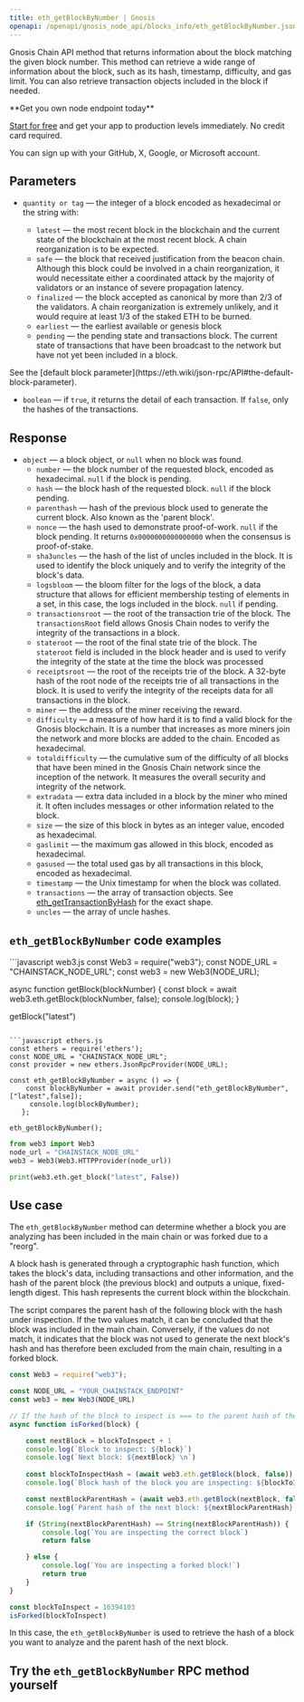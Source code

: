 ---
title: eth_getBlockByNumber | Gnosis
openapi: /openapi/gnosis_node_api/blocks_info/eth_getBlockByNumber.json POST /512e720763b369ed620657f84d38d2af
---

Gnosis Chain API method that returns information about the block matching the given block number. This method can retrieve a wide range of information about the block, such as its hash, timestamp, difficulty, and gas limit. You can also retrieve transaction objects included in the block if needed.

<Check>
**Get you own node endpoint today**

[Start for free](https://console.chainstack.com/) and get your app to production levels immediately. No credit card required.

You can sign up with your GitHub, X, Google, or Microsoft account.
</Check>


## Parameters

* `quantity or tag` — the integer of a block encoded as hexadecimal or the string with:

  + `latest` — the most recent block in the blockchain and the current state of the blockchain at the most recent block. A chain reorganization is to be expected.
  + `safe` — the block that received justification from the beacon chain. Although this block could be involved in a chain reorganization, it would necessitate either a coordinated attack by the majority of validators or an instance of severe propagation latency.
  + `finalized` — the block accepted as canonical by more than 2/3 of the validators. A chain reorganization is extremely unlikely, and it would require at least 1/3 of the staked ETH to be burned.
  + `earliest` — the earliest available or genesis block
  + `pending` — the pending state and transactions block. The current state of transactions that have been broadcast to the network but have not yet been included in a block.

<Note>
See the [default block parameter](https://eth.wiki/json-rpc/API#the-default-block-parameter).
</Note>

* `boolean` — if `true`, it returns the detail of each transaction. If `false`, only the hashes of the transactions.

## Response

* `object` — a block object, or `null` when no block was found.
  + `number` — the block number of the requested block, encoded as hexadecimal. `null` if the block is pending.
  + `hash` — the block hash of the requested block. `null` if the block pending.
  + `parenthash` — hash of the previous block used to generate the current block. Also known as the 'parent block'.
  + `nonce` — the hash used to demonstrate proof-of-work. `null` if the block pending. It returns `0x0000000000000000` when the consensus is proof-of-stake.
  + `sha3uncles` — the hash of the list of uncles included in the block. It is used to identify the block uniquely and to verify the integrity of the block's data.
  + `logsbloom` — the bloom filter for the logs of the block, a data structure that allows for efficient membership testing of elements in a set, in this case, the logs included in the block. `null` if pending.
  + `transactionsroot` — the root of the transaction trie of the block. The `transactionsRoot` field allows Gnosis Chain nodes to verify the integrity of the transactions in a block.
  + `stateroot` — the root of the final state trie of the block. The `stateroot` field is included in the block header and is used to verify the integrity of the state at the time the block was processed
  + `receiptsroot` — the root of the receipts trie of the block. A 32-byte hash of the root node of the receipts trie of all transactions in the block. It is used to verify the integrity of the receipts data for all transactions in the block.
  + `miner` — the address of the miner receiving the reward.
  + `difficulty` — a measure of how hard it is to find a valid block for the Gnosis blockchain. It is a number that increases as more miners join the network and more blocks are added to the chain. Encoded as hexadecimal.
  + `totaldifficulty` — the cumulative sum of the difficulty of all blocks that have been mined in the Gnosis Chain network since the inception of the network. It measures the overall security and integrity of the network.
  + `extradata` — extra data included in a block by the miner who mined it. It often includes messages or other information related to the block.
  + `size` — the size of this block in bytes as an integer value, encoded as hexadecimal.
  + `gaslimit` — the maximum gas allowed in this block, encoded as hexadecimal.
  + `gasused` — the total used gas by all transactions in this block, encoded as hexadecimal.
  + `timestamp` — the Unix timestamp for when the block was collated.
  + `transactions` — the array of transaction objects. See [eth\_getTransactionByHash](/api-reference/gnosis_node_api/transaction_info/eth_getTransactionByHash) for the exact shape.
  + `uncles` — the array of uncle hashes.

## `eth_getBlockByNumber` code examples

<CodeGroup>
```javascript web3.js
const Web3 = require("web3");
const NODE_URL = "CHAINSTACK_NODE_URL";
const web3 = new Web3(NODE_URL);

async function getBlock(blockNumber) {
    const block = await web3.eth.getBlock(blockNumber, false);
    console.log(block);
  }
  
getBlock("latest")
```

```javascript ethers.js
const ethers = require('ethers');
const NODE_URL = "CHAINSTACK_NODE_URL";
const provider = new ethers.JsonRpcProvider(NODE_URL);

const eth_getBlockByNumber = async () => {
    const blockByNumber = await provider.send("eth_getBlockByNumber", ["latest",false]);
     console.log(blockByNumber);
   };

eth_getBlockByNumber();
```

```python web3.py
from web3 import Web3
node_url = "CHAINSTACK_NODE_URL"
web3 = Web3(Web3.HTTPProvider(node_url))

print(web3.eth.get_block("latest", False))
```
</CodeGroup>


## Use case

The `eth_getBlockByNumber` method can determine whether a block you are analyzing has been included in the main chain or was forked due to a "reorg".

A block hash is generated through a cryptographic hash function, which takes the block's data, including transactions and other information, and the hash of the parent block (the previous block) and outputs a unique, fixed-length digest. This hash represents the current block within the blockchain.

The script compares the parent hash of the following block with the hash under inspection. If the two values match, it can be concluded that the block was included in the main chain. Conversely, if the values do not match, it indicates that the block was not used to generate the next block's hash and has therefore been excluded from the main chain, resulting in a forked block.

```javascript index.js
const Web3 = require("web3");

const NODE_URL = "YOUR_CHAINSTACK_ENDPOINT"
const web3 = new Web3(NODE_URL)

// If the hash of the block to inspect is === to the parent hash of the next block, then this is not a forked block.
async function isForked(block) {

    const nextBlock = blockToInspect + 1
    console.log(`Block to inspect: ${block}`)
    console.log(`Next block: ${nextBlock} \n`)
    
    const blockToInspectHash = (await web3.eth.getBlock(block, false)).hash
    console.log(`Block hash of the block you are inspecting: ${blockToInspectHash} \n`)

    const nextBlockParentHash = (await web3.eth.getBlock(nextBlock, false)).parentHash
    console.log(`Parent hash of the next block: ${nextBlockParentHash} \n`)

    if (String(nextBlockParentHash) == String(nextBlockParentHash)) {
        console.log(`You are inspecting the correct block`)
        return false

    } else {
        console.log(`You are inspecting a forked block!`)
        return true
    }
}

const blockToInspect = 16394103
isForked(blockToInspect)
```


In this case, the `eth_getBlockByNumber` is used to retrieve the hash of a block you want to analyze and the parent hash of the next block.

## Try the `eth_getBlockByNumber` RPC method yourself